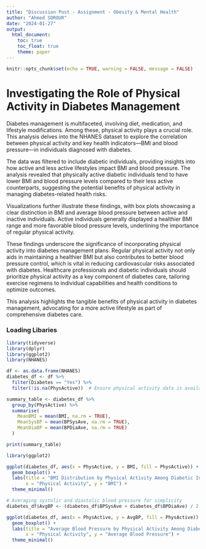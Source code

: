 ```yaml
---
title: "Discussion Post - Assignment - Obesity & Mental Health"
author: "Ahmed SOROUR"
date: "2024-01-27"
output: 
  html_document:
    toc: true
    toc_float: true
    theme: paper
---
```


```r
knitr::opts_chunk$set(echo = TRUE, warning = FALSE, message = FALSE)
```

# Investigating the Role of Physical Activity in Diabetes Management

Diabetes management is multifaceted, involving diet, medication, and lifestyle modifications. Among these, physical activity plays a crucial role. This analysis delves into the NHANES dataset to explore the correlation between physical activity and key health indicators—BMI and blood pressure—in individuals diagnosed with diabetes.

The data was filtered to include diabetic individuals, providing insights into how active and less active lifestyles impact BMI and blood pressure. The analysis revealed that physically active diabetic individuals tend to have lower BMI and blood pressure levels compared to their less active counterparts, suggesting the potential benefits of physical activity in managing diabetes-related health risks.

Visualizations further illustrate these findings, with box plots showcasing a clear distinction in BMI and average blood pressure between active and inactive individuals. Active individuals generally displayed a healthier BMI range and more favorable blood pressure levels, underlining the importance of regular physical activity.

These findings underscore the significance of incorporating physical activity into diabetes management plans. Regular physical activity not only aids in maintaining a healthier BMI but also contributes to better blood pressure control, which is vital in reducing cardiovascular risks associated with diabetes. Healthcare professionals and diabetic individuals should prioritize physical activity as a key component of diabetes care, tailoring exercise regimens to individual capabilities and health conditions to optimize outcomes.

This analysis highlights the tangible benefits of physical activity in diabetes management, advocating for a more active lifestyle as part of comprehensive diabetes care.




### Loading Libaries
```r
library(tidyverse)
library(dplyr)
library(ggplot2)
library(NHANES)
```

```r
df <- as.data.frame(NHANES)
diabetes_df <- df %>% 
  filter(Diabetes == "Yes") %>%
  filter(!is.na(PhysActive))  # Ensure physical activity data is available

summary_table <- diabetes_df %>%
  group_by(PhysActive) %>%
  summarise(
    MeanBMI = mean(BMI, na.rm = TRUE),
    MeanSysBP = mean(BPSysAve, na.rm = TRUE),
    MeanDiaBP = mean(BPDiaAve, na.rm = TRUE)
  )

print(summary_table)


```


```r
library(ggplot2)

ggplot(diabetes_df, aes(x = PhysActive, y = BMI, fill = PhysActive)) +
  geom_boxplot() +
  labs(title = "BMI Distribution by Physical Activity Among Diabetic Individuals",
       x = "Physical Activity", y = "BMI") +
  theme_minimal()


```
```r

# Averaging systolic and diastolic blood pressure for simplicity
diabetes_df$AvgBP <- (diabetes_df$BPSysAve + diabetes_df$BPDiaAve) / 2

ggplot(diabetes_df, aes(x = PhysActive, y = AvgBP, fill = PhysActive)) +
  geom_boxplot() +
  labs(title = "Average Blood Pressure by Physical Activity Among Diabetic Individuals",
       x = "Physical Activity", y = "Average Blood Pressure") +
  theme_minimal()


```


